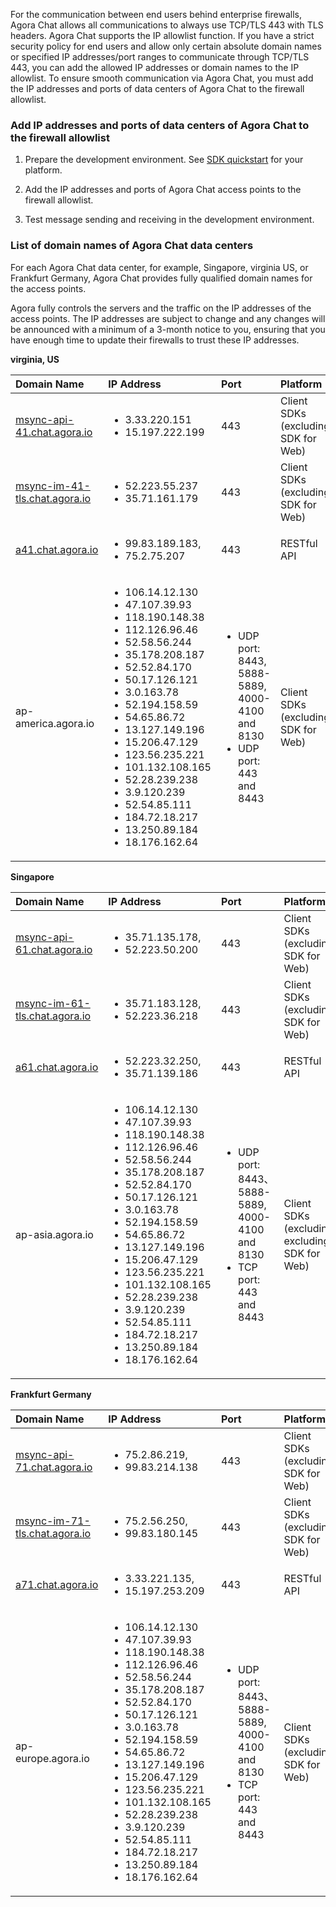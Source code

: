 
For the communication between end users behind enterprise firewalls, Agora Chat allows all communications to always use TCP/TLS 443 with TLS headers. Agora Chat supports the IP allowlist function. If you have a strict security policy for end users and allow only certain absolute domain names or specified IP addresses/port ranges to communicate through TCP/TLS 443, you can add the allowed IP addresses or domain names to the IP allowlist. To ensure smooth communication via Agora Chat, you must add the IP addresses and ports of data centers of Agora Chat to the firewall allowlist.

### Add IP addresses and ports of data centers of Agora Chat to the firewall allowlist

1. Prepare the development environment. See [SDK quickstart](../get-started/get-started-sdk) for your platform.

1. Add the IP addresses and ports of Agora Chat access points to the firewall allowlist.

1. Test message sending and receiving in the development environment.

### List of domain names of Agora Chat data centers

For each Agora Chat data center, for example, Singapore, virginia US, or Frankfurt Germany, Agora Chat provides fully qualified domain names for the access points.

Agora fully controls the servers and the traffic on the IP addresses of the access points. The IP addresses are subject to change and any changes will be announced with a minimum of a 3-month notice to you, ensuring that you have enough time to update their firewalls to trust these IP addresses.

**virginia, US**

| Domain Name | IP Address | Port | Platform |
| :---------- | :------- | :----- | :------------- |
|[msync-api-41.chat.agora.io](http://msync-api-41.chat.agora.io/)|<ul><li>3.33.220.151</li><li>15.197.222.199</li></ul>| 443 | Client SDKs (excluding SDK for Web) |
|[msync-im-41-tls.chat.agora.io](http://msync-im-41-tls.chat.agora.io/)|<ul><li>52.223.55.237</li><li>35.71.161.179</li></ul>| 443 | Client SDKs (excluding SDK for Web) |
|[a41.chat.agora.io](http://a41.chat.agora.io/)|<ul><li>99.83.189.183,</li><li>75.2.75.207</li></ul>| 443 | RESTful API|
|ap-america.agora.io|<ul><li>106.14.12.130</li><li>47.107.39.93</li><li>118.190.148.38</li><li>112.126.96.46</li><li>52.58.56.244</li><li>35.178.208.187</li><li>52.52.84.170</li><li>50.17.126.121</li><li>3.0.163.78</li><li>52.194.158.59</li><li>54.65.86.72</li><li>13.127.149.196</li><li>15.206.47.129</li><li>123.56.235.221</li><li>101.132.108.165</li><li>52.28.239.238</li><li>3.9.120.239</li><li>52.54.85.111</li><li>184.72.18.217</li><li>13.250.89.184</li><li>18.176.162.64</li></ul>|<ul><li>UDP port: 8443, 5888-5889, 4000-4100 and 8130</li><li>UDP port: 443 and 8443</li></ul>| Client SDKs (excluding SDK for Web) |

**Singapore**

| Domain Name | IP Address | Port | Platform |
| :---------- | :------- | :----- | :------------- |
|[msync-api-61.chat.agora.io](http://msync-api-61.chat.agora.io/)|<ul><li>35.71.135.178,</li><li>52.223.50.200</li></ul>| 443 | Client SDKs (excluding SDK for Web) |
|[msync-im-61-tls.chat.agora.io](http://msync-im-61-tls.chat.agora.io/)|<ul><li>35.71.183.128,</li><li>52.223.36.218</li></ul>| 443 | Client SDKs (excluding SDK for Web) |
|[a61.chat.agora.io](http://a61.chat.agora.io/)|<ul><li>52.223.32.250,</li><li>35.71.139.186</li></ul>| 443 | RESTful API|
|ap-asia.agora.io|<ul><li>106.14.12.130</li><li>47.107.39.93</li><li>118.190.148.38</li><li>112.126.96.46</li><li>52.58.56.244</li><li>35.178.208.187</li><li>52.52.84.170</li><li>50.17.126.121</li><li>3.0.163.78</li><li>52.194.158.59</li><li>54.65.86.72</li><li>13.127.149.196</li><li>15.206.47.129</li><li>123.56.235.221</li><li>101.132.108.165</li><li>52.28.239.238</li><li>3.9.120.239</li><li>52.54.85.111</li><li>184.72.18.217</li><li>13.250.89.184</li><li>18.176.162.64</li></ul>|<ul><li>UDP port: 8443、5888-5889, 4000-4100 and 8130</li><li>TCP port: 443 and 8443</li></ul>| Client SDKs (excluding excluding SDK for Web) |

**Frankfurt Germany**

| Domain Name | IP Address | Port | Platform |
| :---------- | :------- | :----- | :------------- |
|[msync-api-71.chat.agora.io](http://msync-api-71.chat.agora.io/)|<ul><li>75.2.86.219,</li><li>99.83.214.138</li></ul>| 443 | Client SDKs (excluding SDK for Web)|
|[msync-im-71-tls.chat.agora.io](http://msync-im-71-tls.chat.agora.io/)|<ul><li>75.2.56.250,</li><li>99.83.180.145</li></ul>|443| Client SDKs (excluding SDK for Web) |
|[a71.chat.agora.io](http://a71.chat.agora.io/)|<ul><li>3.33.221.135,</li><li>15.197.253.209</li></ul>| 443 |RESTful API|
|ap-europe.agora.io|<ul><li>106.14.12.130</li><li>47.107.39.93</li><li>118.190.148.38</li><li>112.126.96.46</li><li>52.58.56.244</li><li>35.178.208.187</li><li>52.52.84.170</li><li>50.17.126.121</li><li>3.0.163.78</li><li>52.194.158.59</li><li>54.65.86.72</li><li>13.127.149.196</li><li>15.206.47.129</li><li>123.56.235.221</li><li>101.132.108.165</li><li>52.28.239.238</li><li>3.9.120.239</li><li>52.54.85.111</li><li>184.72.18.217</li><li>13.250.89.184</li><li>18.176.162.64</li></ul>|<ul><li>UDP port: 8443、5888-5889, 4000-4100 and 8130</li><li>TCP port: 443 and 8443</li></ul>| Client SDKs (excluding SDK for Web)|



